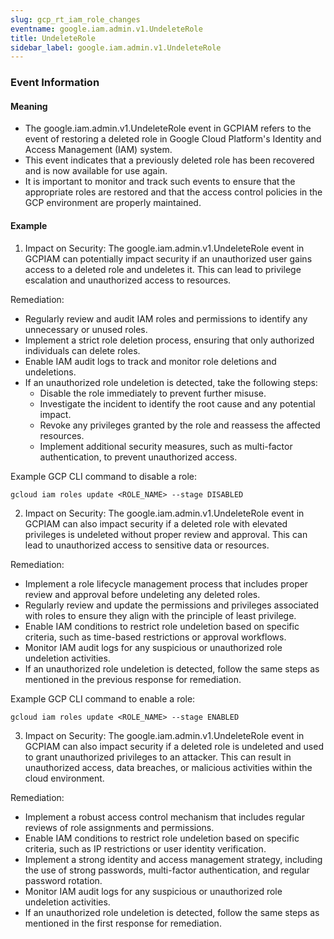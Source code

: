```yaml
--- 
slug: gcp_rt_iam_role_changes
eventname: google.iam.admin.v1.UndeleteRole
title: UndeleteRole
sidebar_label: google.iam.admin.v1.UndeleteRole
---
```

                       
### Event Information

#### Meaning

- The google.iam.admin.v1.UndeleteRole event in GCPIAM refers to the event of restoring a deleted role in Google Cloud Platform's Identity and Access Management (IAM) system.
- This event indicates that a previously deleted role has been recovered and is now available for use again.
- It is important to monitor and track such events to ensure that the appropriate roles are restored and that the access control policies in the GCP environment are properly maintained.

#### Example

1. Impact on Security: The google.iam.admin.v1.UndeleteRole event in GCPIAM can potentially impact security if an unauthorized user gains access to a deleted role and undeletes it. This can lead to privilege escalation and unauthorized access to resources.

Remediation:
- Regularly review and audit IAM roles and permissions to identify any unnecessary or unused roles.
- Implement a strict role deletion process, ensuring that only authorized individuals can delete roles.
- Enable IAM audit logs to track and monitor role deletions and undeletions.
- If an unauthorized role undeletion is detected, take the following steps:
  - Disable the role immediately to prevent further misuse.
  - Investigate the incident to identify the root cause and any potential impact.
  - Revoke any privileges granted by the role and reassess the affected resources.
  - Implement additional security measures, such as multi-factor authentication, to prevent unauthorized access.

Example GCP CLI command to disable a role:
```
gcloud iam roles update <ROLE_NAME> --stage DISABLED
```

2. Impact on Security: The google.iam.admin.v1.UndeleteRole event in GCPIAM can also impact security if a deleted role with elevated privileges is undeleted without proper review and approval. This can lead to unauthorized access to sensitive data or resources.

Remediation:
- Implement a role lifecycle management process that includes proper review and approval before undeleting any deleted roles.
- Regularly review and update the permissions and privileges associated with roles to ensure they align with the principle of least privilege.
- Enable IAM conditions to restrict role undeletion based on specific criteria, such as time-based restrictions or approval workflows.
- Monitor IAM audit logs for any suspicious or unauthorized role undeletion activities.
- If an unauthorized role undeletion is detected, follow the same steps as mentioned in the previous response for remediation.

Example GCP CLI command to enable a role:
```
gcloud iam roles update <ROLE_NAME> --stage ENABLED
```

3. Impact on Security: The google.iam.admin.v1.UndeleteRole event in GCPIAM can also impact security if a deleted role is undeleted and used to grant unauthorized privileges to an attacker. This can result in unauthorized access, data breaches, or malicious activities within the cloud environment.

Remediation:
- Implement a robust access control mechanism that includes regular reviews of role assignments and permissions.
- Enable IAM conditions to restrict role undeletion based on specific criteria, such as IP restrictions or user identity verification.
- Implement a strong identity and access management strategy, including the use of strong passwords, multi-factor authentication, and regular password rotation.
- Monitor IAM audit logs for any suspicious or unauthorized role undeletion activities.
- If an unauthorized role undeletion is detected, follow the same steps as mentioned in the first response for remediation.


 